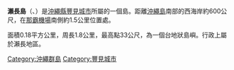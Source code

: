 {{multiple issues|
{{expand|time=2017-03-22T16:40:40+00:00}}
{{unreferenced|time=2017-03-22T16:40:40+00:00}}
}}
{{coord|26|10|30|N|127|38|33|E|region:JP-47|display=title}}
{{Infobox islands
|name = 瀨長島
|image  = [[File:Senaga_Island_20091027-gsi.jpg|center]]
|area km2 = 0.18
|coastline km = 1.8
|elevation m = 33
|highest mount= 
|archipelago = [[沖繩群島|沖繩群島]]
|waterbody = [[東中國海|東中國海]]
|country admin divisions title = 行政歸屬
|country 1 admin divisions = {{JPN}}[[沖繩縣|沖繩縣]][[豐見城市|豐見城市]]
}}
'''瀨長島'''（{{jpn|j=瀬長島|hg=せながじま|rm=Senaga-jima}}、{{ryu|r=瀬長|kn=シナガ|rm=Sinaga}}）是[[沖繩縣|沖繩縣]][[豐見城市|豐見城市]]所屬的一個島。距離[[沖繩島|沖繩島]]南部的西海岸約600公尺，在[[那霸機場|那霸機場]]南側約1.5公里位置處。

面積0.18平方公里，周長1.8公里，最高點33公尺，為一個台地狀島嶼。行政上屬於瀨長地區。
{{Commonscat|Senaga_Island|position=left}}
{{沖繩群島}}

[[Category:沖繩群島|Category:沖繩群島]]
[[Category:豐見城市|Category:豐見城市]]